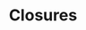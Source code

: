 ---
id: "php_tf_hard_010"
questionType: "TRUE_FALSE"
title: "Closures"
statement: "Closures in PHP can capture variables from the parent scope using the 'use' keyword."
difficulty: "HARD"
category: "PHP"
correctAnswer: true
explanation: "The 'use' keyword allows closures to inherit variables from the outer scope."
---